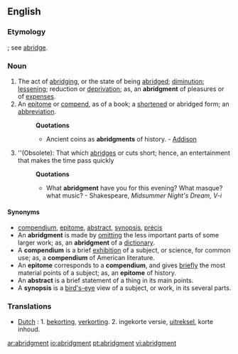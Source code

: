 ==English==

===Etymology===
{{OE.}} {{term|abregement}}; see [[abridge]].

===Noun===
{{en-noun}}

#The act of [[abridging]], or the state of being [[abridged]]; [[diminution]]; [[lessening]]; reduction or [[deprivation]]; as, an '''abridgment''' of pleasures or of [[expenses]].
#An [[epitome]] or [[compend]], as of a book; a [[shortened]] or abridged form; an [[abbreviation]].
#:'''Quotations'''
#:*Ancient coins as '''abridgments''' of history. - [[Addison]]
#''(Obsolete): That which [[abridges]] or cuts short; hence, an entertainment that makes the time pass quickly
#:'''Quotations'''
#:*What '''abridgment''' have you for this evening? What masque? what music? - Shakespeare, ''Midsummer Night's Dream, V-i''

====Synonyms====
*[[compendium]], [[epitome]], [[abstract]], [[synopsis]], [[précis]]
*An '''abridgment''' is made by [[omitting]] the less important parts of some larger work; as, an '''abridgment''' of a [[dictionary]]. 
*A '''compendium''' is a brief [[exhibition]] of a subject, or science, for common use; as, a '''compendium''' of American literature. 
*An '''epitome''' corresponds to a '''compendium''', and gives [[briefly]] the most material points of a subject; as, an '''epitome''' of history. 
*An '''abstract''' is a brief statement of a thing in its main points. 
*A '''synopsis''' is a [[bird's-eye]] view of a subject, or work, in its several parts.

===Translations===
*[[Dutch]] : 1. [[bekorting]], [[verkorting]]. 2. ingekorte versie, [[uitreksel]], korte inhoud.

[[ar:abridgment]]
[[io:abridgment]]
[[pt:abridgment]]
[[vi:abridgment]]